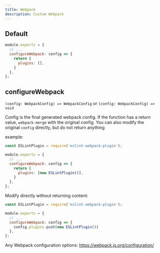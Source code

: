 ```yaml
---
title: Webpack
description: Custom Webpack
---
```


## Default

```js filename="lark.config.js"
module.exports = {
  // ...
  configureWebpack: config => {
    return {
      plugins: [],
    }
  },
};
```

## configureWebpack

`(config: WebpackConfig) => WebpackConfig` or `(config: WebpackConfig) => void`

Config is the final generated webpack config. If the function has a return value, `webpack-merge` with the original config.
You can also modify the original `config` directly, but do not return anything


example:

```js filename="lark.config.js"
const ESLintPlugin = require('eslint-webpack-plugin');

module.exports = {
  // ...
  configureWebpack: config => {
    return {
      plugins: [new ESLintPlugin()],
    }
  },
};
```

Modify directly without returning content:

```js filename="lark.config.js"
const ESLintPlugin = require('eslint-webpack-plugin');

module.exports = {
  // ...
  configureWebpack: config => {
    config.plugins.push(new ESLintPlugin())
  },
};
```

Any Webpack configuration options: https://webpack.js.org/configuration/